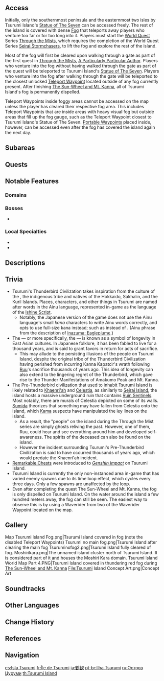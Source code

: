 {{Location Infobox
|image        = <gallery>
Tsurumi Island.png|In-Game
Location Boundary Tsurumi Island.png|Map
</gallery>
|type         = Area
|region       = Inazuma
}}
{{Location Intro|{{Lang|'''Tsurumi Island'''|ja={{Rubi|鶴|つる|観|み}}|ja_rm=Tsurumi}}|description=<p>Shrouded in a dense [[Fog]], Tsurumi Island was home to two ancient civilizations. One buried deep underground, before the time of the Thunderbird's reign, known as the [[Pre-Thunderbird Civilization]]. The other coming some time after, the civilization where a tribe worshipped [[Kanna Kapatcir]] (becoming known as the [[Thunderbird Civilization]]) and were subsequently wiped out by it. The land has since somewhat regrown and is now inhabited by [[hilichurls]], [[riftwolves]] and [[automatons]].</p>}}

==Access==
Initially, only the southernmost peninsula and the easternmost two isles by Tsurumi Island's [[Statue of The Seven]] can be accessed freely. The rest of the island is covered with dense [[Fog]] that teleports away players who venture too far or for too long into it. Players must start the [[World Quest]] Series [[Through the Mists]], which requires the completion of the World Quest Series [[Seirai Stormchasers]], to lift the fog and explore the rest of the island.

Most of the fog will first be cleared upon walking through a gate as part of the first quest in [[Through the Mists]], [[A Particularly Particular Author]]. Players who venture into the fog without having walked through the gate as part of the quest will be teleported to Tsurumi Island's [[Statue of The Seven]]. Players who venture into the fog after walking through the gate will be teleported to the closest unlocked [[Teleport Waypoint]] located outside of any fog currently present. After finishing [[The Sun-Wheel and Mt. Kanna]], all of Tsurumi Island's fog is permanently dispelled.

Teleport Waypoints inside foggy areas cannot be accessed on the map unless the player has cleared their respective fog area. This includes Teleport Waypoints that are inside areas with heavy visual fog but outside areas that fill up the fog gauge, such as the Teleport Waypoint closest to Tsurumi Island's Statue of The Seven. [[Portable Waypoints]] placed inside, however, can be accessed even after the fog has covered the island again the next day.

==Subareas==
{{Locations Gallery|Subareas}}

==Quests==
{{Quests by Category List|Tsurumi Island Quests|heo=1}}

==Notable Features==
===Domains===
{{Domains by Category Gallery}}

===Bosses===
* {{Enemy|Golden Wolflord}}

===Local Specialties===
* {{Item|Fluorescent Fungus}}
* {{Item|Sea Ganoderma}}

==Descriptions==
{{Description|A mysterious island enshrouded in fog.<br />No one has set foot here in many long years.|2=[https://youtu.be/cE7RW9htzQU?t=2912 Version 1.6 Special Program]}}

==Trivia==
* Tsurumi's Thunderbird Civilization takes inspiration from the culture of the {{W|Ainu people|Ainu}}, the indigenous tribe and natives of the Hokkaido, Sakhalin, and the Kuril Islands. Places, characters, and other things in Tsurumi are named after words in the Ainu language, represented in-game as the language of the [[Languages#Ishine Script|Ishine Script]].
** Notably, the Japanese version of the game does not use the Ainu language's small ''kana'' characters to write Ainu words correctly, and opts to use full-size kana instead; such as {{Lang|mini=1|ain=ピリカ　チカッポ　カパッチリカムイ|ain_rm=Pirika cikappo kapatciri-kamui}} instead of {{Lang|mini=1|ain=ピㇼカ　チカッポ　カパッチㇼカムィ|ain_rm=Pirka cikappo kapatcir-kamuy}}. (Ainu phrase from the description of [[Inazuma: Eagleplume]].)
* The {{Lang|crane|ja=鶴|ja_rm=tsuru}} &mdash; or more specifically, the {{Lang|{{w|red-crowned crane}}|ja=丹頂鶴 ''tanchou-dzuru''/タンチョウ ''tanchou''}} &mdash; is known as a symbol of longevity in East Asian cultures. In Japanese folklore, it has been fabled to live for a thousand years, and is said to grant favors in return for acts of sacrifice.
** This may allude to the persisting illusions of the people on Tsurumi Island, despite the original tribe of the Thunderbird Civilization having perished from incurring Kanna Kapatcir's wrath following [[Ruu]]'s sacrifice thousands of years ago. This idea of longevity can also extend to the lingering regret of the Thunderbird, which gave rise to the Thunder Manifestations of Amakumo Peak and Mt. Kanna.
* The Pre-Thunderbird civilization that used to inhabit Tsurumi Island  is likely related to [[Khaenri'ah]] and [[Celestia]], as similarly to [[Seirai Island]], the island hosts a massive underground ruin that contains [[Ruin Sentinels]]. Most notably, there are murals of Celestia depicted on some of its walls. [[Sumida]] theorizes that something may have fallen from Celestia onto the island, which [[Kama]] suspects have manipulated the ley lines on the island.
** As a result, the "people" on the island during the Through the Mist series are simply ghosts reliving the past. However, one of them, Ruu, could hear and see everything around him and developed self-awareness. The spirits of the deceased can also be found on the island.
** However the incident surrounding Tsurumi's Pre-Thunderbird Civilization is said to have occurred thousands of years ago, which would predate the Khaenri'ah incident.
* [[Remarkable Chests]] were introduced to ''[[Genshin Impact]]'' on Tsurumi Island.
* Tsurumi Island is currently the only non-instanced area in-game that has varied enemy spawns due to its time loop effect, which cycles every three days. Only a few spawns are unaffected by the loop.
* Even after completing the quest The Sun-Wheel and Mt. Kanna, the fog is only dispelled on Tsurumi Island. On the water around the island a few hundred meters away, the fog can still be seen. The easiest way to observe this is by using a Waverider from two of the Waverider Waypoint located on the map.

==Gallery==
<gallery>
Map Tsurumi Island Fog.png|Tsurumi Island covered in fog (note the disabled Teleport Waypoints)
Tsurumi no main fog.png|Tsurumi Island after clearing the main fog
Tsuruminofog2.png|Tsurumi Island fully cleared of fog.
Moshirikara.png|The unnamed island cluster north of Tsurumi Island. It is considered part of it and houses the Moshiri Kara domain.
Tsurumi Island World Map Part 4.PNG|Tsurumi Island covered in thundering red fog during [[The Sun-Wheel and Mt. Kanna]]
File:Tsurumi Island Concept Art.png|Concept Art
</gallery>

==Soundtracks==
{{Soundtracks by Category Table|Tsurumi Island Soundtracks|header=Tsurumi Island}}

==Other Languages==
{{Other Languages
|en        = Tsurumi Island
|zhs       = 鹤观
|zhs_rm    = Hè-guàn
|zht       = 鶴觀
|zht_rm    = Hè-guàn
|zh_tl     = Crane Temple
|ja        = {{Rubi|鶴|つる|観|み}}
|ja_rm     = Tsurumi<ref>[[Map]], Label: Tsurumi Island (Japanese)</ref>
|ja_tl     = Crane Temple
|zhja_note = {{zh|s=观|t=觀}}; {{ja|観}} is an old-fashioned term for Taoist temple.
|ko        = 츠루미
|ko_rm     = Cheurumi
|ko_tl     = Tsurumi
|es        = Isla Tsurumi
|es_tl     = Tsurumi Island
|fr        = Île de Tsurumi
|fr_tl     = Tsurumi Island
|ru        = Цуруми
|th        = Tsurumi Island
|vi        = {{tt|Đảo|島}} Tsurumi
|vi_tl     = Tsurumi Island
|de        = Tsurumi
|id        = Tsurumi Island
|pt        = Ilha Tsurumi
|pt_tl     = Tsurumi Island
|tr        = Tsurumi Adası
|tr_tl     = 
|it        = Isola di Tsurumi
|it_tl     = Tsurumi Island
}}

==Change History==
{{Change History|2.2|introduced=2.0}}

==References==
{{Reflist}}

==Navigation==
{{Area Navbox|Inazuma}}

[[es:Isla Tsurumi]]
[[fr:Île de Tsurumi]]
[[ja:鶴観]]
[[pt-br:Ilha Tsurumi]]
[[ru:Остров Цуруми]]
[[th:Tsurumi Island]]